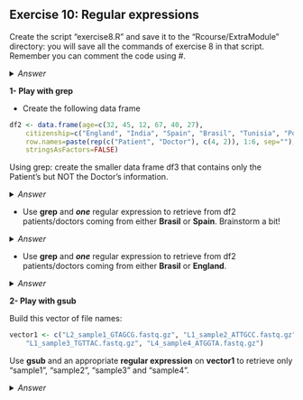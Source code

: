 ## Exercise 10: Regular expressions

Create the script "exercise8.R" and save it to the "Rcourse/ExtraModule" directory: you will save all the commands of exercise 8 in that script.
<br>Remember you can comment the code using #.


<details>
<summary>
*Answer*
</summary>

```r
getwd()
setwd("~/Rcourse/ExtraModule")
```

</details>


**1- Play with grep**

* Create the following data frame

```r
df2 <- data.frame(age=c(32, 45, 12, 67, 40, 27), 
	citizenship=c("England", "India", "Spain", "Brasil", "Tunisia", "Poland"), 
	row.names=paste(rep(c("Patient", "Doctor"), c(4, 2)), 1:6, sep=""),
	stringsAsFactors=FALSE)

```

Using grep: create the smaller data frame df3 that contains only the Patient's but NOT the Doctor's information.

<details>
<summary>
*Answer*
</summary>

```r
# Select row names
rownames(df2)
# Select only rownames that correspond to patients
grep("Patient", rownames(df2))
# Create data frame that contains only those rows
df3 <- df2[grep("Patient", rownames(df2)), ]
```

</details>

* Use **grep** and ***one*** regular expression to retrieve from df2 patients/doctors coming from either **Brasil** or **Spain**. Brainstorm a bit!

<details>
<summary>
*Answer*
</summary>

```r
df2[grep("a[a-z]*i", df2$citizenship),]
```

</details>

* Use **grep** and ***one*** regular expression to retrieve from df2 patients/doctors coming from either **Brasil** or **England**.

<details>
<summary>
*Answer*
</summary>

```r
df2[grep("[gi]l", df2$citizenship),]
```

</details>

**2- Play with gsub**

Build this vector of file names:

```r
vector1 <- c("L2_sample1_GTAGCG.fastq.gz", "L1_sample2_ATTGCC.fastq.gz", 
	"L1_sample3_TGTTAC.fastq.gz", "L4_sample4_ATGGTA.fastq.gz")
```

Use **gsub** and an appropriate **regular expression** on **vector1** to retrieve only "sample1", "sample2", "sample3" and "sample4".

<details>
<summary>
*Answer*
</summary>

```r
# | is used as OR
gsub(pattern="L[124]{1}_|_[ATGC]{6}.fastq.gz", 
	replacement="", 
	x=vector1)
```

</details>
